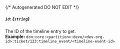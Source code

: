 {/* Autogenerated DO NOT EDIT  */}
##### `id`: *{`string`}*
The ID of the timeline entry to get.
<br/>
**Example:** `don:core:<partition>:devo/<dev-org-id>:ticket/123:timeline_event/<timeline-event-id>`


